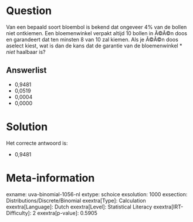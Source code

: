 Question
========

Van een bepaald soort bloembol is bekend dat ongeveer 4% van de bollen
niet ontkiemen. Een bloemenwinkel verpakt altijd 10 bollen in Ã©Ã©n doos
en garandeert dat ten minsten 8 van 10 zal kiemen. Als je Ã©Ã©n doos
aselect kiest, wat is dan de kans dat de garantie van de bloemenwinkel
* *niet* haalbaar is?


Answerlist
----------

* 0,9481
* 0,0519
* 0,0004
* 0,0000

Solution
========

Het correcte antwoord is: 

* 0,9481

Meta-information
================
exname: uva-binomial-1056-nl
extype: schoice
exsolution: 1000
exsection: Distributions/Discrete/Binomial
exextra[Type]: Calculation
exextra[Language]: Dutch
exextra[Level]: Statistical Literacy
exextra[IRT-Difficulty]: 2
exextra[p-value]: 0.5905
